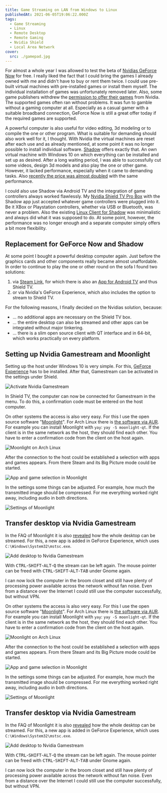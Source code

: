 ```yaml
---
title: Game Streaming on LAN from Windows to Linux
publishedAt: 2021-06-05T19:06:22.000Z
tags:
  - Game Streaming
  - Linux
  - Remote Desktop
  - Remote Gaming
  - Nvidia Shield
  - Local Area Network
cover:
  src: ./gamepad.jpg
---
```


For almost a whole year I was allowed to test the beta of [Nvidias GeForce Now](https://www.nvidia.com/en-eu/geforce-now/) for free. I really liked the fact that I could bring the games I already owned with me and didn't have to buy or rent them twice. I could use pre-built virtual machines with pre-installed games or install them myself. The individual installation of games was unfortunately removed later. Also, some game publishers withdrew the [permission to offer their games](https://www.theverge.com/2020/5/27/21272558/nvidia-geforce-now-opt-in-agreement-game-developers-publishers-licensing-cloud-gaming) from Nvidia. The supported games often ran without problems. It was fun to gamble without a gaming computer at all. Especially as a casual gamer with a suitable broadband connection, GeForce Now is still a great offer today if the required games are supported.

A powerful computer is also useful for video editing, 3d modeling or to compile the one or other program. What is suitable for demanding should also work well for it, I thought. With Nvidia the virtual machines are reset after each use and as already mentioned, at some point it was no longer possible to install individual software. [Shadow](https://shadow.tech) offers exactly that. An own virtual machine with Windows 10 on which everything can be installed and set up as desired. After a long waiting period, I was able to successfully cut some videos, design 3d models and also play the one or other game. However, it lacked performance, especially when it came to demanding tasks. Also [recently the price was almost doubled](https://shadow.tech/blog/teamshadow/introducing-our-new-offer) with the same performance.

I could also use Shadow via Android TV and the integration of game controllers always worked flawlessly. My [Nvidia Shield TV Pro Box](https://www.nvidia.com/en-us/shield/shield-tv-pro/) with the Shadow app just accepted whatever game controllers were plugged into it. Be it XBox or Playstation controllers, whether via USB or Bluetooth, was never a problem. Also the existing [Linux Client for Shadow](https://aur.archlinux.org/packages/shadow-tech/) was minimalistic and always did what it was supposed to do. At some point, however, the performance was no longer enough and a separate computer simply offers a bit more flexibility.

## Replacement for GeForce Now and Shadow

At some point I bought a powerful desktop computer again. Just before the graphics cards and other components really became almost unaffordable. In order to continue to play the one or other round on the sofa I found two solutions:

1. via [Steam Link](https://store.steampowered.com/app/353380/Steam_Link/), for which there is also an [App for Android TV](https://play.google.com/store/apps/details?id=com.valvesoftware.steamlink&hl=en&gl=US) and thus Shield TV.
1. or via Nvidia's GeForce Experience, which also includes the option to stream to Shield TV.

For the following reasons, I finally decided on the Nvidias solution, because:

- ... no additional apps are necessary on the Shield TV box.
- ... the entire desktop can also be streamed and other apps can be integrated without major tinkering.
- ... there is a slim open source client with QT interface and in 64-bit, which works practically on every platform.

## Setting up Nvidia Gamestream and Moonlight

Setting up the host under Windows 10 is very simple. For this, [GeForce Experience](https://www.nvidia.com/en-us/geforce/geforce-experience/) has to be installed. After that, Gamestream can be activated in the settings under Shield.

![Activate Nvidia Gamestream](enable-gamestream.png)

In Shield TV, the computer can now be connected for Gamestream in the menu. To do this, a confirmation code must be entered on the host computer.

On other systems the access is also very easy. For this I use the open source software "[Moonlight](https://moonlight-stream.org/)". For Arch Linux there is [the software via AUR](https://aur.archlinux.org/packages/moonlight-qt/). For example you can install Moonlight with `yay`: `yay -S moonlight-qt`. If the client is in the same network as the host, they should find each other. You have to enter a confirmation code from the client on the host again.

![Moonlight on Arch Linux](moonlight-on-linux.png)

After the connection to the host could be established a selection with apps and games appears. From there Steam and its Big Picture mode could be started.

![App and game selection in Moonlight](app-selection-in-moonlight.png)

In the settings some things can be adjusted. For example, how much the transmitted image should be compressed. For me everything worked right away, including audio in both directions.

![Settings of Moonlight](moonlight-settings.png)

## Transfer desktop via Nvidia Gamestream

In the FAQ of Moonlight it is also [revealed](https://github.com/moonlight-stream/moonlight-docs/wiki/Setup-Guide#using-moonlight-to-stream-your-entire-desktop) how the whole desktop can be streamed. For this, a new app is added in GeForce Experience, which uses `C:\Windows\System32\mstsc.exe`.

![Add desktop to Nvidia Gamestream](nvidia-gamestream-desktop.png)

With <kbd>CTRL</kbd>-<kbd>SHIFT</kbd>-<kbd>ALT</kbd>-<kbd>Q</kbd> the stream can be left again. The mouse pointer can be freed with <kbd>CTRL</kbd>-<kbd>SHIFT</kbd>-<kbd>ALT</kbd>-<kbd>TAB</kbd> under Gnome again.

I can now lock the computer in the broom closet and still have plenty of processing power available across the network without fan noise. Even from a distance over the Internet I could still use the computer successfully, but without VPN.

On other systems the access is also very easy. For this I use the open source software "[Moonlight](https://moonlight-stream.org/)". For Arch Linux there is [the software via AUR](https://aur.archlinux.org/packages/moonlight-qt/). For example you can install Moonlight with `yay`: `yay -S moonlight-qt`. If the client is in the same network as the host, they should find each other. You have to enter a confirmation code from the client on the host again.

![Moonlight on Arch Linux](moonlight-on-linux.png)

After the connection to the host could be established a selection with apps and games appears. From there Steam and its Big Picture mode could be started.

![App and game selection in Moonlight](app-selection-in-moonlight.png)

In the settings some things can be adjusted. For example, how much the transmitted image should be compressed. For me everything worked right away, including audio in both directions.

![Settings of Moonlight](moonlight-settings.png)

## Transfer desktop via Nvidia Gamestream

In the FAQ of Moonlight it is also [revealed](https://github.com/moonlight-stream/moonlight-docs/wiki/Setup-Guide#using-moonlight-to-stream-your-entire-desktop) how the whole desktop can be streamed. For this, a new app is added in GeForce Experience, which uses `C:\Windows\System32\mstsc.exe`.

![Add desktop to Nvidia Gamestream](nvidia-gamestream-desktop.png)

With <kbd>CTRL</kbd>-<kbd>SHIFT</kbd>-<kbd>ALT</kbd>-<kbd>Q</kbd> the stream can be left again. The mouse pointer can be freed with <kbd>CTRL</kbd>-<kbd>SHIFT</kbd>-<kbd>ALT</kbd>-<kbd>TAB</kbd> under Gnome again.

I can now lock the computer in the broom closet and still have plenty of processing power available across the network without fan noise. Even from a distance over the Internet I could still use the computer successfully, but without VPN.
